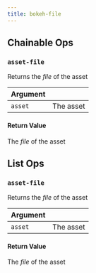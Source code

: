 ---
title: bokeh-file
---
## Chainable Ops
<h3 id="asset-file"><code>asset-file</code></h3>

Returns the _file_ of the asset

| Argument |  |
| :--- | :--- |
| `asset` | The asset |

#### Return Value
The _file_ of the asset


## List Ops
<h3 id="asset-file"><code>asset-file</code></h3>

Returns the _file_ of the asset

| Argument |  |
| :--- | :--- |
| `asset` | The asset |

#### Return Value
The _file_ of the asset

